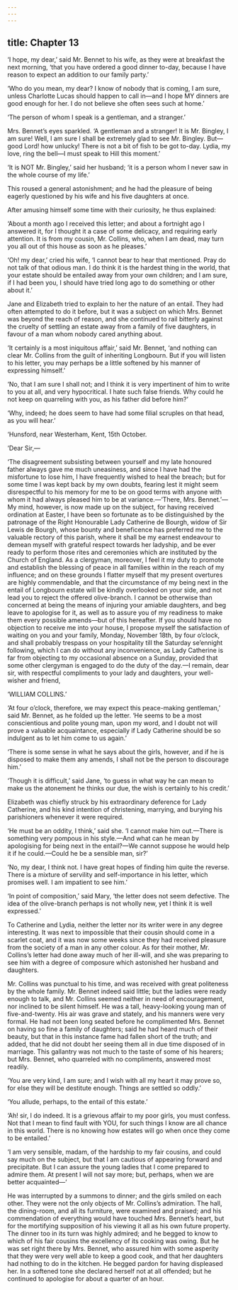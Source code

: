 ```yaml
---
---
---
```

title: Chapter 13
---

‘I hope, my dear,’ said Mr. Bennet to his wife, as they were at breakfast the next morning, ‘that you have ordered a good dinner to-day, because I have reason to expect an addition to our family party.’

‘Who do you mean, my dear? I know of nobody that is coming, I am sure, unless Charlotte Lucas should happen to call in—and I hope MY dinners are good enough for her. I do not believe she often sees such at home.’

‘The person of whom I speak is a gentleman, and a stranger.’

Mrs. Bennet’s eyes sparkled. ‘A gentleman and a stranger! It is Mr. Bingley, I am sure! Well, I am sure I shall be extremely glad to see Mr. Bingley. But—good Lord! how unlucky! There is not a bit of fish to be got to-day. Lydia, my love, ring the bell—I must speak to Hill this moment.’

‘It is NOT Mr. Bingley,’ said her husband; ‘it is a person whom I never saw in the whole course of my life.’

This roused a general astonishment; and he had the pleasure of being eagerly questioned by his wife and his five daughters at once.

After amusing himself some time with their curiosity, he thus explained:

‘About a month ago I received this letter; and about a fortnight ago I answered it, for I thought it a case of some delicacy, and requiring early attention. It is from my cousin, Mr. Collins, who, when I am dead, may turn you all out of this house as soon as he pleases.’

‘Oh! my dear,’ cried his wife, ‘I cannot bear to hear that mentioned. Pray do not talk of that odious man. I do think it is the hardest thing in the world, that your estate should be entailed away from your own children; and I am sure, if I had been you, I should have tried long ago to do something or other about it.’

Jane and Elizabeth tried to explain to her the nature of an entail. They had often attempted to do it before, but it was a subject on which Mrs. Bennet was beyond the reach of reason, and she continued to rail bitterly against the cruelty of settling an estate away from a family of five daughters, in favour of a man whom nobody cared anything about.

‘It certainly is a most iniquitous affair,’ said Mr. Bennet, ‘and nothing can clear Mr. Collins from the guilt of inheriting Longbourn. But if you will listen to his letter, you may perhaps be a little softened by his manner of expressing himself.’

‘No, that I am sure I shall not; and I think it is very impertinent of him to write to you at all, and very hypocritical. I hate such false friends. Why could he not keep on quarreling with you, as his father did before him?’

‘Why, indeed; he does seem to have had some filial scruples on that head, as you will hear.’

‘Hunsford, near Westerham, Kent, 15th October.

‘Dear Sir,—

‘The disagreement subsisting between yourself and my late honoured father always gave me much uneasiness, and since I have had the misfortune to lose him, I have frequently wished to heal the breach; but for some time I was kept back by my own doubts, fearing lest it might seem disrespectful to his memory for me to be on good terms with anyone with whom it had always pleased him to be at variance.—‘There, Mrs. Bennet.’—My mind, however, is now made up on the subject, for having received ordination at Easter, I have been so fortunate as to be distinguished by the patronage of the Right Honourable Lady Catherine de Bourgh, widow of Sir Lewis de Bourgh, whose bounty and beneficence has preferred me to the valuable rectory of this parish, where it shall be my earnest endeavour to demean myself with grateful respect towards her ladyship, and be ever ready to perform those rites and ceremonies which are instituted by the Church of England. As a clergyman, moreover, I feel it my duty to promote and establish the blessing of peace in all families within in the reach of my influence; and on these grounds I flatter myself that my present overtures are highly commendable, and that the circumstance of my being next in the entail of Longbourn estate will be kindly overlooked on your side, and not lead you to reject the offered olive-branch. I cannot be otherwise than concerned at being the means of injuring your amiable daughters, and beg leave to apologise for it, as well as to assure you of my readiness to make them every possible amends—but of this hereafter. If you should have no objection to receive me into your house, I propose myself the satisfaction of waiting on you and your family, Monday, November 18th, by four o’clock, and shall probably trespass on your hospitality till the Saturday se’ennight following, which I can do without any inconvenience, as Lady Catherine is far from objecting to my occasional absence on a Sunday, provided that some other clergyman is engaged to do the duty of the day.—I remain, dear sir, with respectful compliments to your lady and daughters, your well-wisher and friend,

‘WILLIAM COLLINS.’

‘At four o’clock, therefore, we may expect this peace-making gentleman,’ said Mr. Bennet, as he folded up the letter. ‘He seems to be a most conscientious and polite young man, upon my word, and I doubt not will prove a valuable acquaintance, especially if Lady Catherine should be so indulgent as to let him come to us again.’

‘There is some sense in what he says about the girls, however, and if he is disposed to make them any amends, I shall not be the person to discourage him.’

‘Though it is difficult,’ said Jane, ‘to guess in what way he can mean to make us the atonement he thinks our due, the wish is certainly to his credit.’

Elizabeth was chiefly struck by his extraordinary deference for Lady Catherine, and his kind intention of christening, marrying, and burying his parishioners whenever it were required.

‘He must be an oddity, I think,’ said she. ‘I cannot make him out.—There is something very pompous in his style.—And what can he mean by apologising for being next in the entail?—We cannot suppose he would help it if he could.—Could he be a sensible man, sir?’

‘No, my dear, I think not. I have great hopes of finding him quite the reverse. There is a mixture of servility and self-importance in his letter, which promises well. I am impatient to see him.’

‘In point of composition,’ said Mary, ‘the letter does not seem defective. The idea of the olive-branch perhaps is not wholly new, yet I think it is well expressed.’

To Catherine and Lydia, neither the letter nor its writer were in any degree interesting. It was next to impossible that their cousin should come in a scarlet coat, and it was now some weeks since they had received pleasure from the society of a man in any other colour. As for their mother, Mr. Collins’s letter had done away much of her ill-will, and she was preparing to see him with a degree of composure which astonished her husband and daughters.

Mr. Collins was punctual to his time, and was received with great politeness by the whole family. Mr. Bennet indeed said little; but the ladies were ready enough to talk, and Mr. Collins seemed neither in need of encouragement, nor inclined to be silent himself. He was a tall, heavy-looking young man of five-and-twenty. His air was grave and stately, and his manners were very formal. He had not been long seated before he complimented Mrs. Bennet on having so fine a family of daughters; said he had heard much of their beauty, but that in this instance fame had fallen short of the truth; and added, that he did not doubt her seeing them all in due time disposed of in marriage. This gallantry was not much to the taste of some of his hearers; but Mrs. Bennet, who quarreled with no compliments, answered most readily.

‘You are very kind, I am sure; and I wish with all my heart it may prove so, for else they will be destitute enough. Things are settled so oddly.’

‘You allude, perhaps, to the entail of this estate.’

‘Ah! sir, I do indeed. It is a grievous affair to my poor girls, you must confess. Not that I mean to find fault with YOU, for such things I know are all chance in this world. There is no knowing how estates will go when once they come to be entailed.’

‘I am very sensible, madam, of the hardship to my fair cousins, and could say much on the subject, but that I am cautious of appearing forward and precipitate. But I can assure the young ladies that I come prepared to admire them. At present I will not say more; but, perhaps, when we are better acquainted—‘

He was interrupted by a summons to dinner; and the girls smiled on each other. They were not the only objects of Mr. Collins’s admiration. The hall, the dining-room, and all its furniture, were examined and praised; and his commendation of everything would have touched Mrs. Bennet’s heart, but for the mortifying supposition of his viewing it all as his own future property. The dinner too in its turn was highly admired; and he begged to know to which of his fair cousins the excellency of its cooking was owing. But he was set right there by Mrs. Bennet, who assured him with some asperity that they were very well able to keep a good cook, and that her daughters had nothing to do in the kitchen. He begged pardon for having displeased her. In a softened tone she declared herself not at all offended; but he continued to apologise for about a quarter of an hour.